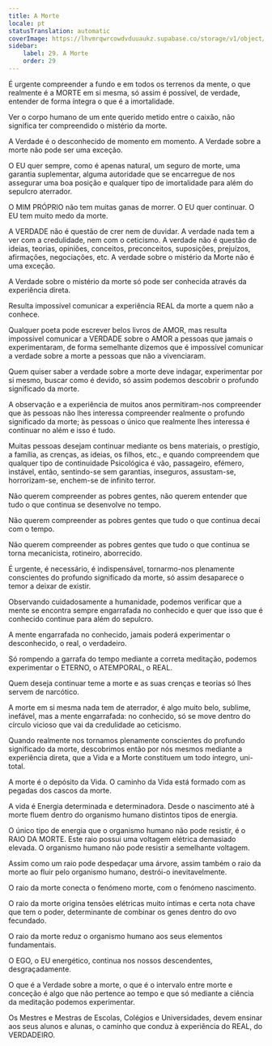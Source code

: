 ```yaml
---
title: A Morte
locale: pt
statusTranslation: automatic
coverImage: https://lhvmrqwrcowdvduuaukz.supabase.co/storage/v1/object/public/strapi-uploads/small_cover-educacion-fundamental.webp-2d51a7828a2b1309555be27f7e2a61a0.webp
sidebar:
    label: 29. A Morte
    order: 29
---
```

É urgente compreender a fundo e em todos os terrenos da mente, o que realmente é a MORTE em si mesma, só assim é possível, de verdade, entender de forma íntegra o que é a imortalidade.

Ver o corpo humano de um ente querido metido entre o caixão, não significa ter compreendido o mistério da morte.

A Verdade é o desconhecido de momento em momento. A Verdade sobre a morte não pode ser uma exceção.

O EU quer sempre, como é apenas natural, um seguro de morte, uma garantia suplementar, alguma autoridade que se encarregue de nos assegurar uma boa posição e qualquer tipo de imortalidade para além do sepulcro aterrador.

O MIM PRÓPRIO não tem muitas ganas de morrer. O EU quer continuar. O EU tem muito medo da morte.

A VERDADE não é questão de crer nem de duvidar. A verdade nada tem a ver com a credulidade, nem com o ceticismo. A verdade não é questão de ideias, teorias, opiniões, conceitos, preconceitos, suposições, prejuízos, afirmações, negociações, etc. A verdade sobre o mistério da Morte não é uma exceção.

A Verdade sobre o mistério da morte só pode ser conhecida através da experiência direta.

Resulta impossível comunicar a experiência REAL da morte a quem não a conhece.

Qualquer poeta pode escrever belos livros de AMOR, mas resulta impossível comunicar a VERDADE sobre o AMOR a pessoas que jamais o experimentaram, de forma semelhante dizemos que é impossível comunicar a verdade sobre a morte a pessoas que não a vivenciaram.

Quem quiser saber a verdade sobre a morte deve indagar, experimentar por si mesmo, buscar como é devido, só assim podemos descobrir o profundo significado da morte.

A observação e a experiência de muitos anos permitiram-nos compreender que às pessoas não lhes interessa compreender realmente o profundo significado da morte; às pessoas o único que realmente lhes interessa é continuar no além e isso é tudo.

Muitas pessoas desejam continuar mediante os bens materiais, o prestígio, a família, as crenças, as ideias, os filhos, etc., e quando compreendem que qualquer tipo de continuidade Psicológica é vão, passageiro, efémero, instável, então, sentindo-se sem garantias, inseguros, assustam-se, horrorizam-se, enchem-se de infinito terror.

Não querem compreender as pobres gentes, não querem entender que tudo o que continua se desenvolve no tempo.

Não querem compreender as pobres gentes que tudo o que continua decai com o tempo.

Não querem compreender as pobres gentes que tudo o que continua se torna mecanicista, rotineiro, aborrecido.

É urgente, é necessário, é indispensável, tornarmo-nos plenamente conscientes do profundo significado da morte, só assim desaparece o temor a deixar de existir.

Observando cuidadosamente a humanidade, podemos verificar que a mente se encontra sempre engarrafada no conhecido e quer que isso que é conhecido continue para além do sepulcro.

A mente engarrafada no conhecido, jamais poderá experimentar o desconhecido, o real, o verdadeiro.

Só rompendo a garrafa do tempo mediante a correta meditação, podemos experimentar o ETERNO, o ATEMPORAL, o REAL.

Quem deseja continuar teme a morte e as suas crenças e teorias só lhes servem de narcótico.

A morte em si mesma nada tem de aterrador, é algo muito belo, sublime, inefável, mas a mente engarrafada: no conhecido, só se move dentro do círculo vicioso que vai da credulidade ao ceticismo.

Quando realmente nos tornamos plenamente conscientes do profundo significado da morte, descobrimos então por nós mesmos mediante a experiência direta, que a Vida e a Morte constituem um todo íntegro, uni-total.

A morte é o depósito da Vida. O caminho da Vida está formado com as pegadas dos cascos da morte.

A vida é Energia determinada e determinadora. Desde o nascimento até à morte fluem dentro do organismo humano distintos tipos de energia.

O único tipo de energia que o organismo humano não pode resistir, é o RAIO DA MORTE. Este raio possui uma voltagem elétrica demasiado elevada. O organismo humano não pode resistir a semelhante voltagem.

Assim como um raio pode despedaçar uma árvore, assim também o raio da morte ao fluir pelo organismo humano, destrói-o inevitavelmente.

O raio da morte conecta o fenómeno morte, com o fenómeno nascimento.

O raio da morte origina tensões elétricas muito íntimas e certa nota chave que tem o poder, determinante de combinar os genes dentro do ovo fecundado.

O raio da morte reduz o organismo humano aos seus elementos fundamentais.

O EGO, o EU energético, continua nos nossos descendentes, desgraçadamente.

O que é a Verdade sobre a morte, o que é o intervalo entre morte e conceção é algo que não pertence ao tempo e que só mediante a ciência da meditação podemos experimentar.

Os Mestres e Mestras de Escolas, Colégios e Universidades, devem ensinar aos seus alunos e alunas, o caminho que conduz à experiência do REAL, do VERDADEIRO.

